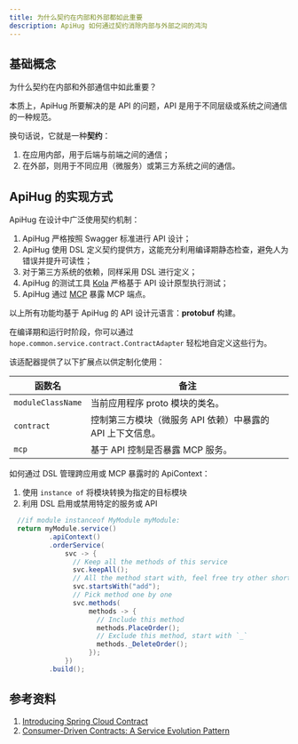 ```yaml
---
title: 为什么契约在内部和外部都如此重要
description: ApiHug 如何通过契约消除内部与外部之间的鸿沟
---
```




## 基础概念

<TipInfo>
  为什么契约在内部和外部通信中如此重要？
</TipInfo>

本质上，ApiHug 所要解决的是 API 的问题，API 是用于不同层级或系统之间通信的一种规范。

换句话说，它就是一种**契约**：

1. 在应用内部，用于后端与前端之间的通信；
2. 在外部，则用于不同应用（微服务）或第三方系统之间的通信。


## ApiHug 的实现方式

ApiHug 在设计中广泛使用契约机制：

1. ApiHug 严格按照 Swagger 标准进行 API 设计；
2. ApiHug 使用 DSL 定义契约提供方，这能充分利用编译期静态检查，避免人为错误并提升可读性；
3. 对于第三方系统的依赖，同样采用 DSL 进行定义；
4. ApiHug 的测试工具 [Kola](/zhCN-docs/kola) 严格基于 API 设计原型执行测试；
5. ApiHug 通过 [MCP](/zhCN-docs/mcp/001_start) 暴露 MCP 端点。

以上所有功能均基于 ApiHug 的 API 设计元语言：**protobuf** 构建。

在编译期和运行时阶段，你可以通过 `hope.common.service.contract.ContractAdapter` 轻松地自定义这些行为。

该适配器提供了以下扩展点以供定制化使用：

| 函数名               | 备注                                 |
|-------------------|------------------------------------|
| `moduleClassName` | 当前应用程序 proto 模块的类名。                |
| `contract`        | 控制第三方模块（微服务 API 依赖）中暴露的 API 上下文信息。 |
| `mcp`             | 基于 API 控制是否暴露 MCP 服务。              |


如何通过 DSL 管理跨应用或 MCP 暴露时的 ApiContext：

1. 使用 `instance of` 将模块转换为指定的目标模块
2. 利用 DSL 启用或禁用特定的服务或 API

```java
  //if module instanceof MyModule myModule: 
  return myModule.service()
          .apiContext()
          .orderService(
              svc -> {
                // Keep all the methods of this service
                svc.keepAll();
                // All the method start with, feel free try other shortcut
                svc.startsWith("add");
                // Pick method one by one
                svc.methods(
                    methods -> {
                      // Include this method
                      methods.PlaceOrder();
                      // Exclude this method, start with `_`
                      methods._DeleteOrder();
                    });
              })
          .build();
```

## 参考资料

1. [Introducing Spring Cloud Contract](https://docs.spring.io/spring-cloud-contract/reference/getting-started/introducing-spring-cloud-contract.html)
2. [Consumer-Driven Contracts: A Service Evolution Pattern](https://martinfowler.com/articles/consumerDrivenContracts.html)
